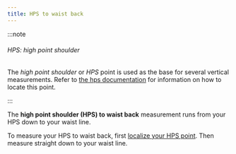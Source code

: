 ```yaml
---
title: HPS to waist back
---
```


:::note

###### HPS: high point shoulder

The _high point shoulder_ or _HPS_ point is used as the base for several vertical measurements.
Refer to [the hps documentation](/docs/sewing/hps/) for information on how to locate this point.

:::

The **high point shoulder (HPS) to waist back** measurement runs from your HPS down to your waist line.

To measure your HPS to waist back, first [localize your HPS point](/docs/sewing/hps/).
Then measure straight down to your waist line.

<MeasurementImage />
